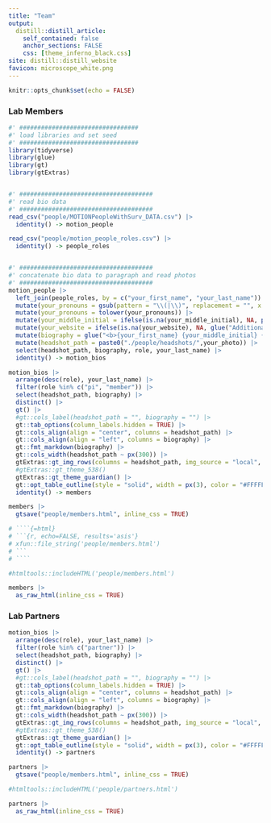 ```yaml
---
title: "Team"
output:
  distill::distill_article:
    self_contained: false
    anchor_sections: FALSE
    css: [theme_inferno_black.css]
site: distill::distill_website
favicon: microscope_white.png
---
```


```r

knitr::opts_chunk$set(echo = FALSE)

```

### Lab Members  

```r

#' #################################
#' load libraries and set seed
#' #################################
library(tidyverse)
library(glue)
library(gt)
library(gtExtras)


#' #####################################
#' read bio data
#' #####################################
read_csv("people/MOTIONPeopleWithSurv_DATA.csv") |> 
  identity() -> motion_people

read_csv("people/motion_people_roles.csv") |> 
  identity() -> people_roles


#' #####################################
#' concatenate bio data to paragraph and read photos
#' #####################################
motion_people |> 
  left_join(people_roles, by = c("your_first_name", "your_last_name")) |> 
  mutate(your_pronouns = gsub(pattern = "\\(|\\)", replacement = "", x = your_pronouns)) |> 
  mutate(your_pronouns = tolower(your_pronouns)) |> 
  mutate(your_middle_initial = ifelse(is.na(your_middle_initial), NA, paste0(gsub("\\.","",your_middle_initial),"."))) |> 
  mutate(your_website = ifelse(is.na(your_website), NA, glue("Additional information can be found <a href='{your_website}'>here</a>."))) |> 
  mutate(biography = glue("<b>{your_first_name} {your_middle_initial} {your_last_name}, {your_credentials}</b> ({your_pronouns}) is {your_title} at the University of Pennsylvania. {your_work_background} {your_focus} {your_interests} {your_website}", .na = "")) |>
  mutate(headshot_path = paste0("./people/headshots/",your_photo)) |> 
  select(headshot_path, biography, role, your_last_name) |> 
  identity() -> motion_bios

motion_bios |> 
  arrange(desc(role), your_last_name) |> 
  filter(role %in% c("pi", "member")) |> 
  select(headshot_path, biography) |> 
  distinct() |> 
  gt() |> 
  #gt::cols_label(headshot_path = "", biography = "") |> 
  gt::tab_options(column_labels.hidden = TRUE) |> 
  gt::cols_align(align = "center", columns = headshot_path) |> 
  gt::cols_align(align = "left", columns = biography) |> 
  gt::fmt_markdown(biography) |> 
  gt::cols_width(headshot_path ~ px(300)) |> 
  gtExtras::gt_img_rows(columns = headshot_path, img_source = "local", height = 200) |> 
  #gtExtras::gt_theme_538()
  gtExtras::gt_theme_guardian() |> 
  gt::opt_table_outline(style = "solid", width = px(3), color = "#FFFFFF") |> 
  identity() -> members

members |> 
  gtsave("people/members.html", inline_css = TRUE)

# ````{=html}
# ```{r, echo=FALSE, results='asis'}
# xfun::file_string('people/members.html')
# ```
# ````

```


::: {#members}

```r

#htmltools::includeHTML('people/members.html')

members |> 
  as_raw_html(inline_css = TRUE)

```

:::


### Lab Partners  

```r

motion_bios |> 
  arrange(desc(role), your_last_name) |> 
  filter(role %in% c("partner")) |> 
  select(headshot_path, biography) |> 
  distinct() |> 
  gt() |> 
  #gt::cols_label(headshot_path = "", biography = "") |> 
  gt::tab_options(column_labels.hidden = TRUE) |> 
  gt::cols_align(align = "center", columns = headshot_path) |> 
  gt::cols_align(align = "left", columns = biography) |> 
  gt::fmt_markdown(biography) |> 
  gt::cols_width(headshot_path ~ px(300)) |> 
  gtExtras::gt_img_rows(columns = headshot_path, img_source = "local", height = 200) |> 
  #gtExtras::gt_theme_538()
  gtExtras::gt_theme_guardian() |> 
  gt::opt_table_outline(style = "solid", width = px(3), color = "#FFFFFF") |> 
  identity() -> partners

partners |> 
  gtsave("people/members.html", inline_css = TRUE)


```

::: {#partners}

```r

#htmltools::includeHTML('people/partners.html')

partners |> 
  as_raw_html(inline_css = TRUE)

```

:::


